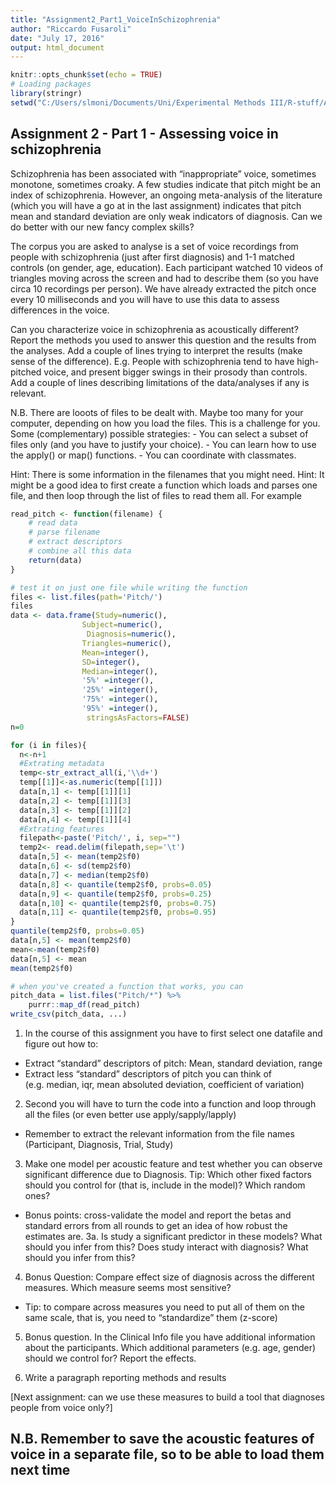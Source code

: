 ```yaml
---
title: "Assignment2_Part1_VoiceInSchizophrenia"
author: "Riccardo Fusaroli"
date: "July 17, 2016"
output: html_document
---
```


```r
knitr::opts_chunk$set(echo = TRUE)
# Loading packages
library(stringr)
setwd("C:/Users/slmoni/Documents/Uni/Experimental Methods III/R-stuff/Assignment 2, part 1/cogsci-methods-3-assignments-master/Assignment3_VoiceSchizo/")
```

## Assignment 2 - Part 1 - Assessing voice in schizophrenia

Schizophrenia has been associated with "inappropriate" voice, sometimes monotone, sometimes croaky. A few studies indicate that pitch might be an index of schizophrenia. However, an ongoing meta-analysis of the literature (which you will have a go at in the last assignment) indicates that pitch mean and standard deviation are only weak indicators of diagnosis. Can we do better with our new fancy complex skills?

The corpus you are asked to analyse is a set of voice recordings from people with schizophrenia (just after first diagnosis) and 1-1 matched controls (on gender, age, education). Each participant watched 10 videos of triangles moving across the screen and had to describe them (so you have circa 10 recordings per person). We have already extracted the pitch once every 10 milliseconds and you will have to use this data to assess differences in the voice.

Can you characterize voice in schizophrenia as acoustically different? Report the methods you used to answer this question and the results from the analyses. Add a couple of lines trying to interpret the results (make sense of the difference). E.g. People with schizophrenia tend to have high-pitched voice, and present bigger swings in their prosody than controls. Add a couple of lines describing limitations of the data/analyses if any is relevant.


N.B. There are looots of files to be dealt with. Maybe too many for your computer, depending on how you load the files. This is a challenge for you. Some (complementary) possible strategies:
- You can select a subset of files only (and you have to justify your choice).
- You can learn how to use the apply() or map() functions.
- You can coordinate with classmates.

Hint: There is some information in the filenames that you might need.
Hint: It might be a good idea to first create a function which loads and parses one file, and then loop through the list of files to read them all. For example

```r
read_pitch <- function(filename) {
    # read data
    # parse filename
    # extract descriptors
    # combine all this data
    return(data)
}

# test it on just one file while writing the function
files <- list.files(path='Pitch/')
files
data <- data.frame(Study=numeric(),
                Subject=numeric(),
                 Diagnosis=numeric(),
                Triangles=numeric(),
                Mean=integer(),
                SD=integer(),
                Median=integer(),
                '5%' =integer(),
                '25%' =integer(),
                '75%' =integer(),
                '95%' =integer(),
                 stringsAsFactors=FALSE)
n=0

for (i in files){
  n<-n+1
  #Extrating metadata
  temp<-str_extract_all(i,'\\d+')
  temp[[1]]<-as.numeric(temp[[1]])
  data[n,1] <- temp[[1]][1]
  data[n,2] <- temp[[1]][3]
  data[n,3] <- temp[[1]][2]
  data[n,4] <- temp[[1]][4]
  #Extrating features
  filepath<-paste('Pitch/', i, sep="")
  temp2<- read.delim(filepath,sep='\t')
  data[n,5] <- mean(temp2$f0)
  data[n,6] <- sd(temp2$f0)
  data[n,7] <- median(temp2$f0)
  data[n,8] <- quantile(temp2$f0, probs=0.05)
  data[n,9] <- quantile(temp2$f0, probs=0.25)
  data[n,10] <- quantile(temp2$f0, probs=0.75)
  data[n,11] <- quantile(temp2$f0, probs=0.95)
}
quantile(temp2$f0, probs=0.05)
data[n,5] <- mean(temp2$f0)
mean<-mean(temp2$f0)
data[n,5] <- mean
mean(temp2$f0)

# when you've created a function that works, you can
pitch_data = list.files("Pitch/*") %>%
    purrr::map_df(read_pitch)
write_csv(pitch_data, ...)
```


1. In the course of this assignment you have to first select one datafile and figure out how to:

- Extract "standard" descriptors of pitch: Mean, standard deviation, range
- Extract less "standard" descriptors of pitch you can think of (e.g. median, iqr, mean absoluted deviation, coefficient of variation)

2. Second you will have to turn the code into a function and loop through all the files (or even better use apply/sapply/lapply)
- Remember to extract the relevant information from the file names (Participant, Diagnosis, Trial, Study)

3. Make one model per acoustic feature and test whether you can observe significant difference due to Diagnosis. Tip: Which other fixed factors should you control for (that is, include in the model)? Which random ones?
- Bonus points: cross-validate the model and report the betas and standard errors from all rounds to get an idea of how robust the estimates are. 
3a. Is study a significant predictor in these models? What should you infer from this? Does study interact with diagnosis? What should you infer from this?

4. Bonus Question: Compare effect size of diagnosis across the different measures. Which measure seems most sensitive?
- Tip: to compare across measures you need to put all of them on the same scale, that is, you need to "standardize" them (z-score)

5. Bonus question. In the Clinical Info file you have additional information about the participants. Which additional parameters (e.g. age, gender) should we control for? Report the effects.

6. Write a paragraph reporting methods and results

[Next assignment: can we use these measures to build a tool that diagnoses people from voice only?]

## N.B. Remember to save the acoustic features of voice in a separate file, so to be able to load them next time